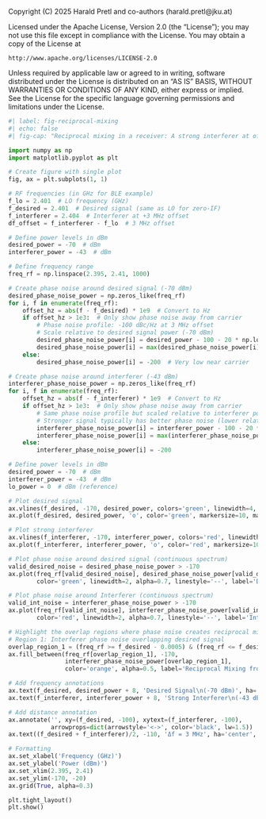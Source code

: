 ::: {.content-hidden}
Copyright (C) 2025 Harald Pretl and co-authors (harald.pretl@jku.at)

Licensed under the Apache License, Version 2.0 (the "License");
you may not use this file except in compliance with the License.
You may obtain a copy of the License at

    http://www.apache.org/licenses/LICENSE-2.0

Unless required by applicable law or agreed to in writing, software
distributed under the License is distributed on an "AS IS" BASIS,
WITHOUT WARRANTIES OR CONDITIONS OF ANY KIND, either express or implied.
See the License for the specific language governing permissions and
limitations under the License.
:::

```python
#| label: fig-reciprocal-mixing
#| echo: false
#| fig-cap: "Reciprocal mixing in a receiver: A strong interferer at offset frequency mixes with LO phase noise sidebands, creating in-band noise that degrades the desired signal SNR. The desired signal shows the same, scaled phase noise profile around it as the interferer, as both mix with the same LO phase noise."

import numpy as np
import matplotlib.pyplot as plt

# Create figure with single plot
fig, ax = plt.subplots(1, 1)

# RF frequencies (in GHz for BLE example)
f_lo = 2.401  # LO frequency (GHz)  
f_desired = 2.401  # Desired signal (same as LO for zero-IF)
f_interferer = 2.404  # Interferer at +3 MHz offset
df_offset = f_interferer - f_lo  # 3 MHz offset

# Define power levels in dBm
desired_power = -70  # dBm
interferer_power = -43  # dBm  

# Define frequency range
freq_rf = np.linspace(2.395, 2.41, 1000)

# Create phase noise around desired signal (-70 dBm)
desired_phase_noise_power = np.zeros_like(freq_rf)
for i, f in enumerate(freq_rf):
    offset_hz = abs(f - f_desired) * 1e9  # Convert to Hz
    if offset_hz > 1e3:  # Only show phase noise away from carrier
        # Phase noise profile: -100 dBc/Hz at 3 MHz offset
        # Scale relative to desired signal power (-70 dBm)
        desired_phase_noise_power[i] = desired_power - 100 - 20 * np.log10(offset_hz / 3e6)
        desired_phase_noise_power[i] = max(desired_phase_noise_power[i], -160)  # Limit floor
    else:
        desired_phase_noise_power[i] = -200  # Very low near carrier

# Create phase noise around interferer (-43 dBm) 
interferer_phase_noise_power = np.zeros_like(freq_rf)  
for i, f in enumerate(freq_rf):
    offset_hz = abs(f - f_interferer) * 1e9  # Convert to Hz
    if offset_hz > 1e3:  # Only show phase noise away from carrier
        # Same phase noise profile but scaled relative to interferer power (-43 dBm)
        # Stronger signal typically has better phase noise (lower relative to carrier)
        interferer_phase_noise_power[i] = interferer_power - 100 - 20 * np.log10(offset_hz / 3e6)
        interferer_phase_noise_power[i] = max(interferer_phase_noise_power[i], -160)
    else:
        interferer_phase_noise_power[i] = -200

# Define power levels in dBm
desired_power = -70  # dBm
interferer_power = -43  # dBm  
lo_power = 0  # dBm (reference)

# Plot desired signal
ax.vlines(f_desired, -170, desired_power, colors='green', linewidth=4, label='Desired Signal (-70 dBm)')
ax.plot(f_desired, desired_power, 'o', color='green', markersize=10, markerfacecolor='green')

# Plot strong interferer  
ax.vlines(f_interferer, -170, interferer_power, colors='red', linewidth=4, label='Strong Interferer (-43 dBm)')
ax.plot(f_interferer, interferer_power, 'o', color='red', markersize=10, markerfacecolor='red')

# Plot phase noise around desired signal (continuous spectrum)
valid_desired_noise = desired_phase_noise_power > -170
ax.plot(freq_rf[valid_desired_noise], desired_phase_noise_power[valid_desired_noise], 
        color='green', linewidth=2, alpha=0.7, linestyle='--', label='Desired Signal Phase Noise')

# Plot phase noise around Interferer (continuous spectrum)  
valid_int_noise = interferer_phase_noise_power > -170
ax.plot(freq_rf[valid_int_noise], interferer_phase_noise_power[valid_int_noise], 
        color='red', linewidth=2, alpha=0.7, linestyle='--', label='Interferer Phase Noise')

# Highlight the overlap regions where phase noise creates reciprocal mixing
# Region 1: Interferer phase noise overlapping desired signal
overlap_region_1 = (freq_rf >= f_desired - 0.0005) & (freq_rf <= f_desired + 0.0005)
ax.fill_between(freq_rf[overlap_region_1], -170, 
                interferer_phase_noise_power[overlap_region_1],
                color='orange', alpha=0.5, label='Reciprocal Mixing from Interferer')

# Add frequency annotations
ax.text(f_desired, desired_power + 8, 'Desired Signal\n(-70 dBm)', ha='center', va='bottom', color='green')
ax.text(f_interferer, interferer_power + 8, 'Strong Interferer\n(-43 dBm)', ha='center', va='bottom', color='red')

# Add distance annotation
ax.annotate('', xy=(f_desired, -100), xytext=(f_interferer, -100),
            arrowprops=dict(arrowstyle='<->', color='black', lw=1.5))
ax.text((f_desired + f_interferer)/2, -110, 'Δf = 3 MHz', ha='center', va='bottom')

# Formatting
ax.set_xlabel('Frequency (GHz)')
ax.set_ylabel('Power (dBm)')
ax.set_xlim(2.395, 2.41)
ax.set_ylim(-170, -20)
ax.grid(True, alpha=0.3)

plt.tight_layout()
plt.show()
```